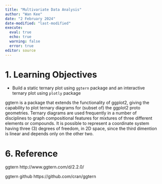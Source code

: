 ```yaml
---
title: "Multivariate Data Analysis"
author: "Wan Kee"
date: "2 February 2024"
date-modified: "last-modified"
execute: 
  eval: true
  echo: true
  warning: false
  error: true
editor: source
---
```


# 1. Learning Objectives

-   Build a static ternary plot using `ggtern` package and an interactive ternary plot using `plotly` package

ggtern is a package that extends the functionality of ggplot2, giving the capability to plot ternary diagrams for (subset of) the ggplot2 proto geometries. Ternary diagrams are used frequently in a number of disciplines to graph compositional features for mixtures of three different elements or compounds. It is possible to represent a coordinate system having three (3) degrees of freedom, in 2D space, since the third dimention is linear and depends only on the other two.


# 6. Reference

ggtern http://www.ggtern.com/d/2.2.0/

ggtern github https://github.com/cran/ggtern